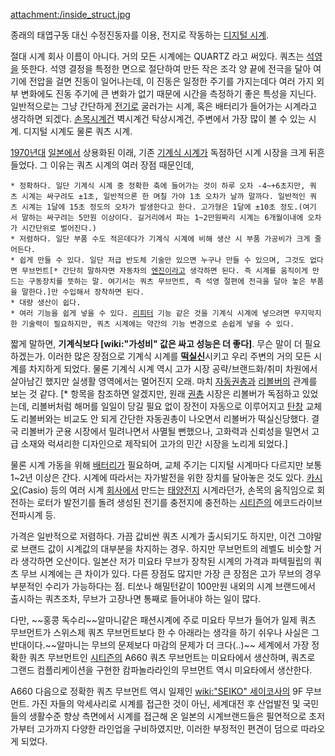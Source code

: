 attachment:/inside_struct.jpg

종래의 태엽구동 대신 수정진동자를 이용, 전지로 작동하는 [[디지털 시계]].

절대 시계 회사 이름이 아니다. 거의 모든 시계에는 QUARTZ 라고 써있다.
쿼츠는 [[석영]]을 뜻한다. 석영 결정을 특정한 면으로 절단하여 만든 작은 조각 양 끝에 전극을 달아 여기에 전압을 걸면 진동이 일어나는데, 이 진동은 일정한 주기를 가지는데다 여러 가지 외부 변화에도 진동 주기에 큰 변화가 없기 때문에 시간을 측정하기 좋은 특성을 지닌다. 
일반적으로는 그냥 간단하게 [[전기]]로 굴러가는 시계, 혹은 배터리가 들어가는 시계라고 생각하면 되겠다. [[손목시계]]건 벽시계건 탁상시계건, 주변에서 가장 많이 볼 수 있는 시계. 디지털 시계도 물론 쿼츠 시계.

[[1970년대]] [[일본]]에서 상용화된 이래, 기존 [[기계식 시계]]가 독점하던 시계 시장을 크게 뒤흔들었다. 그 이유는 쿼츠 시계의 여러 장점 때문인데,

 * 정확하다. 일단 기계식 시계 중 정확한 축에 들어가는 것이 하루 오차 -4~+6초지만, 쿼츠 시계는 싸구려도 ±1초, 일반적으론 한 며칠 가야 1초 오차가 날까 말까다. 일반적인 쿼츠 시계는 1달에 15초 정도의 오차가 발생한다고 한다. 고가형은 1달에 ±10초 정도.(여기서 말하는 싸구려는 5만원 이상이다. 길거리에서 파는 1~2만원짜리 시계는 6개월이내에 오차가 시간단위로 벌어진다.)
 * 저렴하다. 일단 부품 수도 적은데다가 기계식 시계에 비해 생산 시 부품 가공비가 크게 줄어든다.
 * 쉽게 만들 수 있다. 일단 저급 반도체 기술만 있으면 누구나 만들 수 있으며, 그것도 없다면 무브먼트[* 간단히 말하자면 자동차의 [[엔진]]이라고 생각하면 된다. 즉 시계를 움직이게 만드는 구동장치를 뜻하는 말. 여기서는 쿼츠 무브먼트, 즉 석영 절편에 전극을 달아 놓은 부품을 말한다.]만 수입해서 장착하면 된다.
 * 대량 생산이 쉽다.
 * 여러 기능을 쉽게 넣을 수 있다. [[리피터]] 기능 같은 것을 기계식 시계에 넣으려면 무지막지한 기술력이 필요하지만, 쿼츠 시계에는 약간의 기능 변경으로 손쉽게 넣을 수 있다.

짧게 말하면, '''기계식보다 [wiki:"가성비" 값은 싸고 성능은 더 좋다]'''. 무슨 말이 더 필요하겠는가. 이러한 많은 장점으로 기계식 시계를 '''[[떡실신]]'''시키고 우리 주변의 거의 모든 시계를 차지하게 되었다. 물론 기계식 시계 역시 고가 시장 공략/브랜드화/취미 차원에서 살아남긴 했지만 실생활 영역에서는 멀어진지 오래. 마치 [[자동권총]]과 [[리볼버]]의 관계를 보는 것 같다. [* 항목을 참조하면 알겠지만, 원래 [[권총]] 시장은 리볼버가 독점하고 있었는데, 리볼버처럼 해머를 일일이 당길 필요 없이 장전이 자동으로 이루어지고 [[탄창]] 교체도 리볼버와는 비교도 안 되게 간단한 자동권총이 나오면서 리볼버가 떡실신당했다. 결국 리볼버가 군용 시장에서 밀려나면서 사멸될 뻔했으나, 고화력과 신뢰성을 밀면서 고급 소재와 럭셔리한 디자인으로 제작되어 고가의 민간 시장을 노리게 되었다.]

물론 시계 가동을 위해 [[배터리]]가 필요하며, 교체 주기는 디지털 시계마다 다르지만 보통 1~2년 이상은 간다. 시계에 따라서는 자가발전을 위한 장치를 달아놓은 것도 있다. [[카시오]](Casio) 등의 여러 시계 [[회사]]에서 만드는 [[태양전지]] 시계라던가, 손목의 움직임으로 회전하는 로터가 발전기를 돌려 생성된 전기를 충전지에 충전하는 [[시티즌]]의 에코드라이브 전파시계 등.

가격은 일반적으로 저렴하다. 가끔 값비싼 쿼츠 시계가 출시되기도 하지만, 이건 그야말로 브랜드 값이 시계값의 대부분을 차지하는 경우. 하지만 무브먼트의 레벨도 비슷할 거라 생각하면 오산이다. 일본산 저가 미요타 무브가 장착된 시계의 가격과 파텍필립의 쿼츠 무브 시계에는 큰 차이가 있다. 다른 장점도 많지만 가장 큰 장점은 고가 무브의 경우 부분적인 수리가 가능하다는 점. 티쏘나 해밀턴같이 100만원 내외의 시계 브랜드에서 출시하는 쿼츠조차, 무브가 고장나면 통째로 들어내야 하는 일이 많다.

다만, ~~홍콩 독수리~~알마니같은 패션시계에 주로 미요타 무브가 들어가 일제 쿼츠 무브먼트가 스위스제 쿼츠 무브먼트보다 한 수 아래라는 생각을 하기 쉬우나 사실은 그 반대이다.~~알마니는 무브의 문제보다 마감의 문제가 더 크다(..)~~ 세계에서 가장 정확한 쿼츠 무브먼트인 [[시티즌]]의 A660 쿼츠 무브먼트는 미요타에서 생산하며, 쿼츠로 그랜드 컴플리케이션을 구현한 캄파놀라라인의 무브먼트 역시 미요타에서 생산한다.

A660 다음으로 정확한 쿼츠 무브먼트 역시 일제인 [[wiki:"SEIKO" 세이코]]사의 9F 무브먼트. 가진 자들의 악세사리로 시계를 접근한 것이 아닌, 세계대전 후 산업발전 및 국민들의 생활수준 향상 측면에서 시계를 접근해 온 일본의 시계브랜드들은 필연적으로 초저가부터 고가까지 다양한 라인업을 구비하였지만, 이러한 부정적인 편견이 덤으로 따라오게 되었다.
